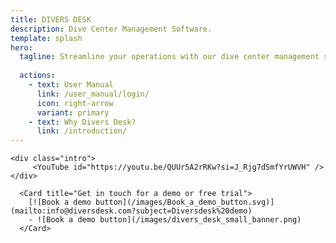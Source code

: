 ```yaml
---
title: DIVERS DESK
description: Dive Center Management Software.
template: splash
hero:
  tagline: Streamline your operations with our dive center management software
 
  actions:
    - text: User Manual
      link: /user_manual/login/
      icon: right-arrow
      variant: primary
    - text: Why Divers Desk?
      link: /introduction/
---
```



<style>
{`
     .intro{
        position: relative;
        top: -22em;
        left: 55%;
        width: 27em;
     }
     .mid-body{
      margin-top: -15em !important;
     }

    /* Small devices (portrait tablets and large phones, 600px and up) */
    @media only screen and (max-width: 600px) {
        .intro{
          position: relative;
          top: 0em;
          left: 2%;
          width: 20em;
          margin-bottom: 2%;
      }
      .mid-body{
        margin-top: 5em !important;
     }

    }

`}

</style>
    <div class="intro">
         <YouTube id="https://youtu.be/QUUr5A2rRKw?si=J_Rjg7dSmfYrUWVH" />
    </div>
<div class="mid-body">
  <CardGrid stagger>
    <Card title="Introduction video">
          <YouTube id="https://youtu.be/QUUr5A2rRKw?si=J_Rjg7dSmfYrUWVH" />
      </Card>

      <Card title="Get in touch for a demo or free trial">
        [![Book a demo button](/images/Book_a_demo_button.svg)](mailto:info@diversdesk.com?subject=Diversdesk%20demo) 
        - ![Book a demo button](/images/divers_desk_small_banner.png)
      </Card>
  </CardGrid>
</div>

